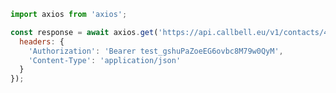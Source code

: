 ```js
import axios from 'axios';

const response = await axios.get('https://api.callbell.eu/v1/contacts/414a6d692bd645ed803f2e7ce360d4c8/bot', {
  headers: {
    'Authorization': 'Bearer test_gshuPaZoeEG6ovbc8M79w0QyM',
    'Content-Type': 'application/json'
  }
});

```